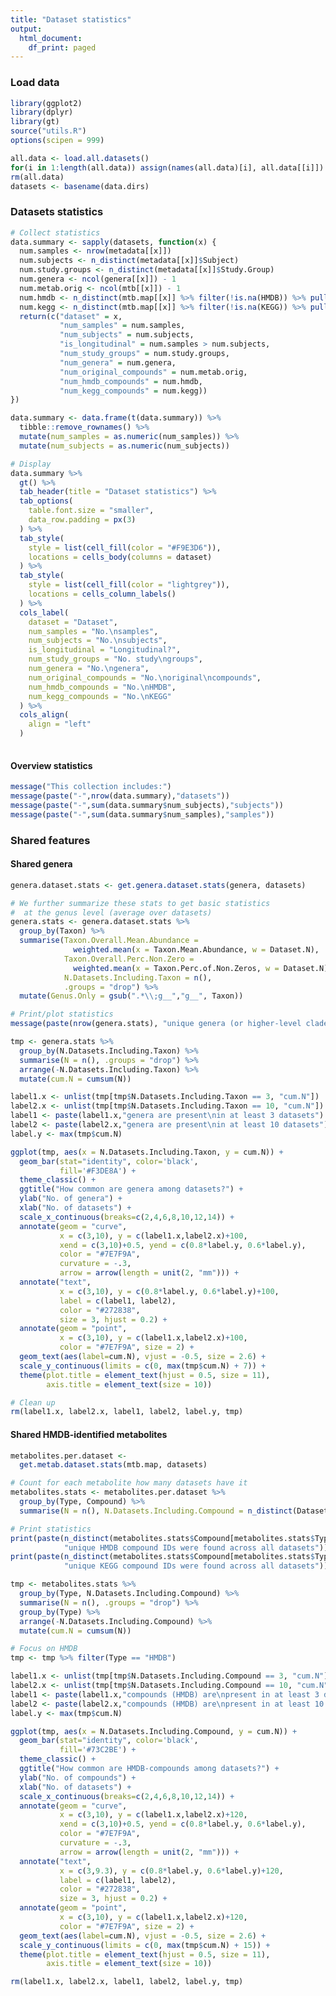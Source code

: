 ```yaml
---
title: "Dataset statistics"
output:
  html_document:
    df_print: paged
---
```


### Load data

```r
library(ggplot2)
library(dplyr)
library(gt)
source("utils.R")
options(scipen = 999)
```

```r
all.data <- load.all.datasets()
for(i in 1:length(all.data)) assign(names(all.data)[i], all.data[[i]])
rm(all.data)
datasets <- basename(data.dirs)
```


### Datasets statistics

```r
# Collect statistics
data.summary <- sapply(datasets, function(x) {
  num.samples <- nrow(metadata[[x]])
  num.subjects <- n_distinct(metadata[[x]]$Subject)
  num.study.groups <- n_distinct(metadata[[x]]$Study.Group)
  num.genera <- ncol(genera[[x]]) - 1
  num.metab.orig <- ncol(mtb[[x]]) - 1
  num.hmdb <- n_distinct(mtb.map[[x]] %>% filter(!is.na(HMDB)) %>% pull(HMDB))
  num.kegg <- n_distinct(mtb.map[[x]] %>% filter(!is.na(KEGG)) %>% pull(KEGG))
  return(c("dataset" = x,
           "num_samples" = num.samples,
           "num_subjects" = num.subjects,
           "is_longitudinal" = num.samples > num.subjects,
           "num_study_groups" = num.study.groups,
           "num_genera" = num.genera,
           "num_original_compounds" = num.metab.orig,
           "num_hmdb_compounds" = num.hmdb,
           "num_kegg_compounds" = num.kegg))
})

data.summary <- data.frame(t(data.summary)) %>% 
  tibble::remove_rownames() %>%
  mutate(num_samples = as.numeric(num_samples)) %>%
  mutate(num_subjects = as.numeric(num_subjects)) 

# Display
data.summary %>% 
  gt() %>%
  tab_header(title = "Dataset statistics") %>%
  tab_options(
    table.font.size = "smaller",
    data_row.padding = px(3)
  ) %>%
  tab_style(
    style = list(cell_fill(color = "#F9E3D6")),
    locations = cells_body(columns = dataset)
  ) %>%
  tab_style(
    style = list(cell_fill(color = "lightgrey")),
    locations = cells_column_labels()
  ) %>%
  cols_label(
    dataset = "Dataset",
    num_samples = "No.\nsamples",
    num_subjects = "No.\nsubjects",
    is_longitudinal = "Longitudinal?",
    num_study_groups = "No. study\ngroups",
    num_genera = "No.\ngenera",
    num_original_compounds = "No.\noriginal\ncompounds",
    num_hmdb_compounds = "No.\nHMDB",
    num_kegg_compounds = "No.\nKEGG"
  ) %>%
  cols_align(
    align = "left"
  )
  
```

#### Overview statistics

```r
message("This collection includes:")
message(paste("-",nrow(data.summary),"datasets"))
message(paste("-",sum(data.summary$num_subjects),"subjects"))
message(paste("-",sum(data.summary$num_samples),"samples"))
```


### Shared features

#### Shared genera

```r
genera.dataset.stats <- get.genera.dataset.stats(genera, datasets)

# We further summarize these stats to get basic statistics 
#  at the genus level (average over datasets)
genera.stats <- genera.dataset.stats %>%
  group_by(Taxon) %>%
  summarise(Taxon.Overall.Mean.Abundance = 
              weighted.mean(x = Taxon.Mean.Abundance, w = Dataset.N),
            Taxon.Overall.Perc.Non.Zero = 
              weighted.mean(x = Taxon.Perc.of.Non.Zeros, w = Dataset.N),
            N.Datasets.Including.Taxon = n(),
            .groups = "drop") %>%
  mutate(Genus.Only = gsub(".*\\;g__","g__", Taxon))

# Print/plot statistics
message(paste(nrow(genera.stats), "unique genera (or higher-level clades) were found across all datasets"))

tmp <- genera.stats %>%
  group_by(N.Datasets.Including.Taxon) %>%
  summarise(N = n(), .groups = "drop") %>%
  arrange(-N.Datasets.Including.Taxon) %>%
  mutate(cum.N = cumsum(N))

label1.x <- unlist(tmp[tmp$N.Datasets.Including.Taxon == 3, "cum.N"])
label2.x <- unlist(tmp[tmp$N.Datasets.Including.Taxon == 10, "cum.N"])
label1 <- paste(label1.x,"genera are present\nin at least 3 datasets")
label2 <- paste(label2.x,"genera are present\nin at least 10 datasets")
label.y <- max(tmp$cum.N)

ggplot(tmp, aes(x = N.Datasets.Including.Taxon, y = cum.N)) +
  geom_bar(stat="identity", color='black', 
           fill='#F3DE8A') +
  theme_classic() +
  ggtitle("How common are genera among datasets?") +
  ylab("No. of genera") +
  xlab("No. of datasets") +
  scale_x_continuous(breaks=c(2,4,6,8,10,12,14)) +
  annotate(geom = "curve", 
           x = c(3,10), y = c(label1.x,label2.x)+100, 
           xend = c(3,10)+0.5, yend = c(0.8*label.y, 0.6*label.y), 
           color = "#7E7F9A",
           curvature = -.3, 
           arrow = arrow(length = unit(2, "mm"))) +
  annotate("text", 
           x = c(3,10), y = c(0.8*label.y, 0.6*label.y)+100, 
           label = c(label1, label2), 
           color = "#272838", 
           size = 3, hjust = 0.2) +
  annotate(geom = "point",
           x = c(3,10), y = c(label1.x,label2.x)+100,
           color = "#7E7F9A", size = 2) +
  geom_text(aes(label=cum.N), vjust = -0.5, size = 2.6) +
  scale_y_continuous(limits = c(0, max(tmp$cum.N) + 7)) +
  theme(plot.title = element_text(hjust = 0.5, size = 11),
        axis.title = element_text(size = 10)) 

# Clean up 
rm(label1.x, label2.x, label1, label2, label.y, tmp)
```


#### Shared HMDB-identified metabolites

```r
metabolites.per.dataset <- 
  get.metab.dataset.stats(mtb.map, datasets)

# Count for each metabolite how many datasets have it
metabolites.stats <- metabolites.per.dataset %>%
  group_by(Type, Compound) %>%
  summarise(N = n(), N.Datasets.Including.Compound = n_distinct(Dataset), .groups = "drop")

# Print statistics 
print(paste(n_distinct(metabolites.stats$Compound[metabolites.stats$Type == "HMDB"]),
            "unique HMDB compound IDs were found across all datasets"))
print(paste(n_distinct(metabolites.stats$Compound[metabolites.stats$Type == "KEGG"]),
            "unique KEGG compound IDs were found across all datasets"))

tmp <- metabolites.stats %>%
  group_by(Type, N.Datasets.Including.Compound) %>%
  summarise(N = n(), .groups = "drop") %>%
  group_by(Type) %>%
  arrange(-N.Datasets.Including.Compound) %>%
  mutate(cum.N = cumsum(N))

# Focus on HMDB
tmp <- tmp %>% filter(Type == "HMDB")

label1.x <- unlist(tmp[tmp$N.Datasets.Including.Compound == 3, "cum.N"])
label2.x <- unlist(tmp[tmp$N.Datasets.Including.Compound == 10, "cum.N"])
label1 <- paste(label1.x,"compounds (HMDB) are\npresent in at least 3 datasets")
label2 <- paste(label2.x,"compounds (HMDB) are\npresent in at least 10 datasets")
label.y <- max(tmp$cum.N)

ggplot(tmp, aes(x = N.Datasets.Including.Compound, y = cum.N)) +
  geom_bar(stat="identity", color='black', 
           fill='#73C2BE') +
  theme_classic() +
  ggtitle("How common are HMDB-compounds among datasets?") +
  ylab("No. of compounds") +
  xlab("No. of datasets") +
  scale_x_continuous(breaks=c(2,4,6,8,10,12,14)) +
  annotate(geom = "curve", 
           x = c(3,10), y = c(label1.x,label2.x)+120, 
           xend = c(3,10)+0.5, yend = c(0.8*label.y, 0.6*label.y), 
           color = "#7E7F9A",
           curvature = -.3, 
           arrow = arrow(length = unit(2, "mm"))) +
  annotate("text", 
           x = c(3,9.3), y = c(0.8*label.y, 0.6*label.y)+120, 
           label = c(label1, label2), 
           color = "#272838", 
           size = 3, hjust = 0.2) +
  annotate(geom = "point",
           x = c(3,10), y = c(label1.x,label2.x)+120,
           color = "#7E7F9A", size = 2) +
  geom_text(aes(label=cum.N), vjust = -0.5, size = 2.6) +
  scale_y_continuous(limits = c(0, max(tmp$cum.N) + 15)) +
  theme(plot.title = element_text(hjust = 0.5, size = 11),
        axis.title = element_text(size = 10))

rm(label1.x, label2.x, label1, label2, label.y, tmp)
```


